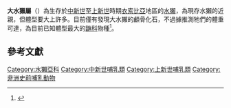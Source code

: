 {{Automatic taxobox
| fossil_range = [[中新世|中新世]]–[[上新世|上新世]]<br>{{fossilrange|5|4}}
| image = Enhydriodon campanii.JPG
| image_caption = 
| taxon = Enhydriodon
| authority = Falconer, 1868
| type_species = '''''Enhydriodon sivalensis'''''
| type_species_authority = Falconer, 1868
| subdivision_ranks = 種
| subdivision = 
* '''''E. africanus''''' <small>Stromer, 1931</small>
* ''{{le|E. dikikae|Enhydriodon dikikae}}'' <small>Geraads ''et al.'', 2011</small>
* '''''E. ekecaman''''' <small>Werdelin, 2003</small>
* '''''E. falconeri''''' <small>Pilgrim, 1931</small>
* '''''E. hendeyi''''' <small>Morales ''et al.'', 2005</small>
}}
'''大水獺屬'''（{{lang-xm|Enhydriodon}}）為生存於[[中新世|中新世]]至[[上新世|上新世]]時期[[衣索比亞|衣索比亞]]地區的[[水獺亞科|水獺]]，為現存水獺的近親，但體型要大上許多。目前僅有發現大水獺的顱骨化石，不過據推測牠們的體重可達{{convert|200|kg|lbs}}，為目前已知體型最大的[[鼬科|鼬科]]物種<ref>{{cite journal|doi=10.1080/02724634.2011.550356 | volume=31 | title=Enhydriodon dikikae, sp. nov. (Carnivora: Mammalia), a gigantic otter from the Pliocene of Dikika, Lower Awash, Ethiopia | journal=Journal of Vertebrate Paleontology | pages=447–453}}</ref>。

==參考文獻==
{{Reflist}}

{{Taxonbar|from=Q27962593}}

[[Category:水獺亞科|Category:水獺亞科]]
[[Category:中新世哺乳類|Category:中新世哺乳類]]
[[Category:上新世哺乳類|Category:上新世哺乳類]]
[[Category:非洲史前哺乳動物|Category:非洲史前哺乳動物]]